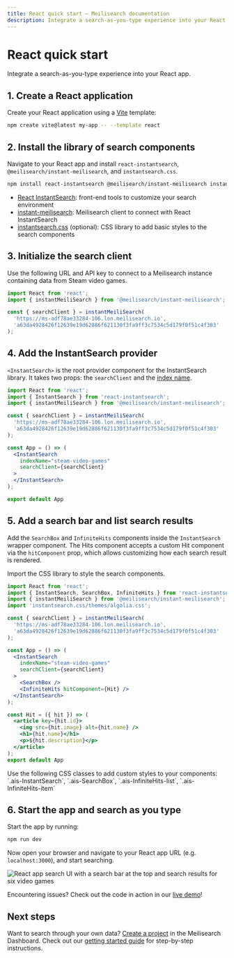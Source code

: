 ```yaml
---
title: React quick start — Meilisearch documentation
description: Integrate a search-as-you-type experience into your React app.
---
```


# React quick start

Integrate a search-as-you-type experience into your React app.

## 1. Create a React application

Create your React application using a [Vite](https://vitejs.dev/) template:

```bash
npm create vite@latest my-app -- --template react
```

## 2. Install the library of search components

Navigate to your React app and install `react-instantsearch`, `@meilisearch/instant-meilisearch`, and `instantsearch.css`.

```bash
npm install react-instantsearch @meilisearch/instant-meilisearch instantsearch.css
```

- [React InstantSearch](https://github.com/algolia/instantsearch/): front-end tools to customize your search environment
- [instant-meilisearch](https://github.com/meilisearch/meilisearch-js-plugins/tree/main/packages/instant-meilisearch): Meilisearch client to connect with React InstantSearch
- [instantsearch.css](https://github.com/algolia/instantsearch/tree/master/packages/instantsearch.css) (optional): CSS library to add basic styles to the search components

## 3. Initialize the search client

Use the following URL and API key to connect to a Meilisearch instance containing data from Steam video games.

```jsx
import React from 'react';
import { instantMeiliSearch } from '@meilisearch/instant-meilisearch';

const { searchClient } = instantMeiliSearch(
  'https://ms-adf78ae33284-106.lon.meilisearch.io',
  'a63da4928426f12639e19d62886f621130f3fa9ff3c7534c5d179f0f51c4f303'
);
```

## 4. Add the InstantSearch provider

`<InstantSearch>` is the root provider component for the InstantSearch library. It takes two props: the `searchClient` and the [index name](/learn/core_concepts/indexes#index-uid).

```jsx
import React from 'react';
import { InstantSearch } from 'react-instantsearch';
import { instantMeiliSearch } from '@meilisearch/instant-meilisearch';

const { searchClient } = instantMeiliSearch(
  'https://ms-adf78ae33284-106.lon.meilisearch.io',
  'a63da4928426f12639e19d62886f621130f3fa9ff3c7534c5d179f0f51c4f303'
);

const App = () => (
  <InstantSearch
    indexName="steam-video-games"
    searchClient={searchClient}
  >
  </InstantSearch>
);

export default App
```

## 5. Add a search bar and list search results

Add the `SearchBox` and `InfiniteHits` components inside the `InstantSearch` wrapper component. The Hits component accepts a custom Hit component via the `hitComponent` prop, which allows customizing how each search result is rendered.

Import the CSS library to style the search components.

```jsx
import React from 'react';
import { InstantSearch, SearchBox, InfiniteHits } from 'react-instantsearch';
import { instantMeiliSearch } from '@meilisearch/instant-meilisearch';
import 'instantsearch.css/themes/algolia.css';

const { searchClient } = instantMeiliSearch(
  'https://ms-adf78ae33284-106.lon.meilisearch.io',
  'a63da4928426f12639e19d62886f621130f3fa9ff3c7534c5d179f0f51c4f303'
);

const App = () => (
  <InstantSearch
    indexName="steam-video-games"
    searchClient={searchClient}
  >
    <SearchBox />
    <InfiniteHits hitComponent={Hit} />
  </InstantSearch>
);

const Hit = ({ hit }) => (
  <article key={hit.id}>
    <img src={hit.image} alt={hit.name} />
    <h1>{hit.name}</h1>
    <p>${hit.description}</p>
  </article>
);
export default App
```

<Capsule intent="tip">
Use the following CSS classes to add custom styles to your components:
`.ais-InstantSearch`, `.ais-SearchBox`, `.ais-InfiniteHits-list`, `.ais-InfiniteHits-item`
</Capsule>

## 6. Start the app and search as you type

Start the app by running:

```bash
npm run dev
```

Now open your browser and navigate to your React app URL (e.g. `localhost:3000`), and start searching.

![React app search UI with a search bar at the top and search results for six video games](/assets/images/react_quick_start/react-qs-search-ui.png)

Encountering issues? Check out the code in action in our [live demo](https://codesandbox.io/p/sandbox/eager-dust-f98w2w)!

## Next steps

Want to search through your own data? [Create a project](https://cloud.meilisearch.com) in the Meilisearch Dashboard. Check out our [getting started guide](/learn/getting_started/cloud_quick_start) for step-by-step instructions.
